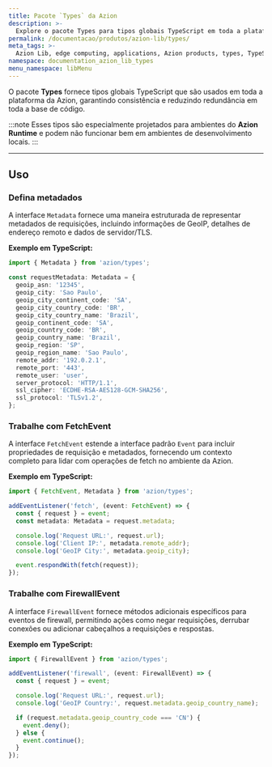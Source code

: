```yaml
---
title: Pacote `Types` da Azion
description: >-
  Explore o pacote Types para tipos globais TypeScript em toda a plataforma da Azion.
permalink: /documentacao/produtos/azion-lib/types/
meta_tags: >-
  Azion Lib, edge computing, applications, Azion products, types, TypeScript
namespace: documentation_azion_lib_types
menu_namespace: libMenu
---
```



O pacote **Types** fornece tipos globais TypeScript que são usados em toda a plataforma da Azion, garantindo consistência e reduzindo redundância em toda a base de código.

:::note
Esses tipos são especialmente projetados para ambientes do **Azion Runtime** e podem não funcionar bem em ambientes de desenvolvimento locais.
:::

<LinkButton link="/pt-br/documentacao/produtos/azion-lib/visao-geral/" label="Saiba mais sobre as Azion Libraries" severity="secondary" />

---

## Uso

### Defina metadados

A interface `Metadata` fornece uma maneira estruturada de representar metadados de requisições, incluindo informações de GeoIP, detalhes de endereço remoto e dados de servidor/TLS.

**Exemplo em TypeScript:**

```typescript
import { Metadata } from 'azion/types';

const requestMetadata: Metadata = {
  geoip_asn: '12345',
  geoip_city: 'Sao Paulo',
  geoip_city_continent_code: 'SA',
  geoip_city_country_code: 'BR',
  geoip_city_country_name: 'Brazil',
  geoip_continent_code: 'SA',
  geoip_country_code: 'BR',
  geoip_country_name: 'Brazil',
  geoip_region: 'SP',
  geoip_region_name: 'Sao Paulo',
  remote_addr: '192.0.2.1',
  remote_port: '443',
  remote_user: 'user',
  server_protocol: 'HTTP/1.1',
  ssl_cipher: 'ECDHE-RSA-AES128-GCM-SHA256',
  ssl_protocol: 'TLSv1.2',
};
```

### Trabalhe com FetchEvent

A interface `FetchEvent` estende a interface padrão `Event` para incluir propriedades de requisição e metadados, fornecendo um contexto completo para lidar com operações de fetch no ambiente da Azion.

**Exemplo em TypeScript:**

```typescript
import { FetchEvent, Metadata } from 'azion/types';

addEventListener('fetch', (event: FetchEvent) => {
  const { request } = event;
  const metadata: Metadata = request.metadata;

  console.log('Request URL:', request.url);
  console.log('Client IP:', metadata.remote_addr);
  console.log('GeoIP City:', metadata.geoip_city);

  event.respondWith(fetch(request));
});
```

### Trabalhe com FirewallEvent

A interface `FirewallEvent` fornece métodos adicionais específicos para eventos de firewall, permitindo ações como negar requisições, derrubar conexões ou adicionar cabeçalhos a requisições e respostas.

**Exemplo em TypeScript:**

```typescript
import { FirewallEvent } from 'azion/types';

addEventListener('firewall', (event: FirewallEvent) => {
  const { request } = event;

  console.log('Request URL:', request.url);
  console.log('GeoIP Country:', request.metadata.geoip_country_name);

  if (request.metadata.geoip_country_code === 'CN') {
    event.deny();
  } else {
    event.continue();
  }
});
```
